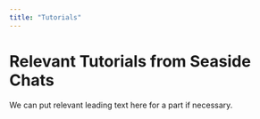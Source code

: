 ```yaml
---
title: "Tutorials"
---
```


# Relevant Tutorials from Seaside Chats

We can put relevant leading text here for a part if necessary.
